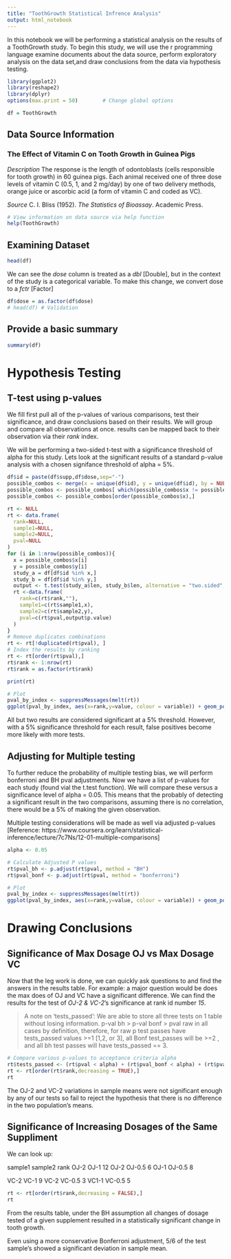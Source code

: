 ---
title: "ToothGrowth Statistical Infrence Analysis"
output: html_notebook
---

In this notebook we will be performing a statistical analysis on the results of a ToothGrowth study. To begin this study, we will use the r programming language examine documents about the data source, perform exploratory analysis on the data set,and draw conclusions from the data via hypothesis testing.
```{r}
library(ggplot2)
library(reshape2)
library(dplyr)
options(max.print = 50)        # Change global options

df = ToothGrowth
```


## Data Source Information
### The Effect of Vitamin C on Tooth Growth in Guinea Pigs
*Description*
The response is the length of odontoblasts (cells responsible for tooth growth) in 60 guinea pigs. Each animal received one of three dose levels of vitamin C (0.5, 1, and 2 mg/day) by one of two delivery methods, orange juice or ascorbic acid (a form of vitamin C and coded as VC).

*Source*
C. I. Bliss (1952). _The Statistics of Bioassay_. Academic Press.

```{r}
# View information on data source via help function
help(ToothGrowth)

```

## Examining Dataset

```{r}
head(df)
```

We can see the _dose_ column is treated as a _dbl_ [Double], but in the context of the study is a categorical variable. To make this change, we convert dose to a _fctr_ [Factor]
```{r}
df$dose = as.factor(df$dose)
# head(df) # Validation
```

## Provide a basic summary
```{r}
summary(df)
```

# Hypothesis Testing

## T-test using p-values

We fill first pull all of the p-values of various comparisons, test their significance, and draw conclusions based on their results. We will group and compare all observations at once. results can be mapped back to their observation via their _rank_ index.

We will be performing a two-sided t-test with a significance threshold of alpha for this study. Lets look at the significant results of a standard p-value analysis with a chosen signifance threshold of alpha = 5%.

```{r}


df$id = paste(df$supp,df$dose,sep="-")
possible_combos <- merge(x = unique(df$id), y = unique(df$id), by = NULL)
possible_combos <- possible_combos[ which(possible_combos$x != possible_combos$y), ]
possible_combos <- possible_combos[order(possible_combos$x),]

rt <- NULL
rt <- data.frame(
  rank=NULL,
  sample1=NULL,
  sample2=NULL,
  pval=NULL
)
for (i in 1:nrow(possible_combos)){
  x = possible_combos$x[i]
  y = possible_combos$y[i]
  study_a = df[df$id %in% x,]
  study_b = df[df$id %in% y,]
  output <- t.test(study_a$len, study_b$len, alternative = "two.sided", paired = FALSE, var.equal = FALSE, conf.level = 0.95)
  rt <-data.frame(
    rank=c(rt$rank,""),
    sample1=c(rt$sample1,x),
    sample2=c(rt$sample2,y),
    pval=c(rt$pval,output$p.value)
  )
}
# Remove duplicates combinations
rt <- rt[!duplicated(rt$pval), ]
# Index the results by ranking 
rt <- rt[order(rt$pval),]
rt$rank <- 1:nrow(rt)
rt$rank = as.factor(rt$rank)

print(rt)
```
```{r}
# Plot
pval_by_index <- suppressMessages(melt(rt))
ggplot(pval_by_index, aes(x=rank,y=value, colour = variable)) + geom_point(position = position_dodge(width = .3))+ geom_hline(yintercept=alpha)
```
All but two results are considered significant at a 5% threshold. However, with a 5% significance threshold for each result, false positives become more likely with more tests.

## Adjusting for Multiple testing

To further reduce the probability of multiple testing bias, we will perform bonferroni and BH pval adjustments. Now we have a list of p-values for each study (found vial the t.test function). We will compare these versus a significance level of alpha = 0.05. This means that the probably of detecting a significant result in the two comparisons, assuming there is no correlation, there would be a 5% of making the given observation.

Multiple testing considerations will be made as well via adjusted p-values [Reference: https://www.coursera.org/learn/statistical-inference/lecture/7c7Ns/12-01-multiple-comparisons]

```{r}
alpha <- 0.05

# Calculate Adjusted P values
rt$pval_bh <- p.adjust(rt$pval, method = "BH")
rt$pval_bonf <- p.adjust(rt$pval, method = "bonferroni")

# Plot
pval_by_index <- suppressMessages(melt(rt))
ggplot(pval_by_index, aes(x=rank,y=value, colour = variable)) + geom_point(position = position_dodge(width = .3))+ geom_hline(yintercept=alpha)

```
# Drawing Conclusions

## Significance of Max Dosage OJ vs Max Dosage VC

Now that the leg work is done, we can quickly ask questions to and find the answers in the results table. For example: a major question would be does the max does of OJ and VC have a significant difference. We can find the results for the test of *OJ-2 & VC-2*'s significance at rank id number *15*.

> A note on 'tests_passed': We are able to store all three tests on 1 table without losing information. p-val bh > p-val bonf > pval raw in all cases by definition, therefore, for raw p test passes have tests_passed values >=1 [1,2, or 3], all Bonf test_passes will be >=2 , and all bh test passes will have tests_passed == 3.


```{r}
# Compare various p-values to acceptance criteria alpha
rt$tests_passed <- (rt$pval < alpha) + (rt$pval_bonf < alpha) + (rt$pval_bh < alpha)
rt <- rt[order(rt$rank,decreasing = TRUE),]
rt

```
The OJ-2 and VC-2 variations in sample means were not significant enough by any of our tests so fail to reject the hypothesis that there is no difference in the two population's means.

## Significance of Increasing Dosages of the Same Suppliment
We can look up:

sample1 sample2   rank
OJ-2    OJ-1      12
OJ-2    OJ-0.5    6
OJ-1    OJ-0.5    8

VC-2    VC-1      9
VC-2    VC-0.5    3
VC1-1   VC-0.5    5

```{r}
rt <- rt[order(rt$rank,decreasing = FALSE),]
rt
```

From the results table, under the BH assumption all changes of dosage tested of a given supplement resulted in a statistically significant change in tooth growth.

Even using a more conservative Bonferroni adjustment, 5/6 of the test sample's showed a significant deviation in sample mean.

